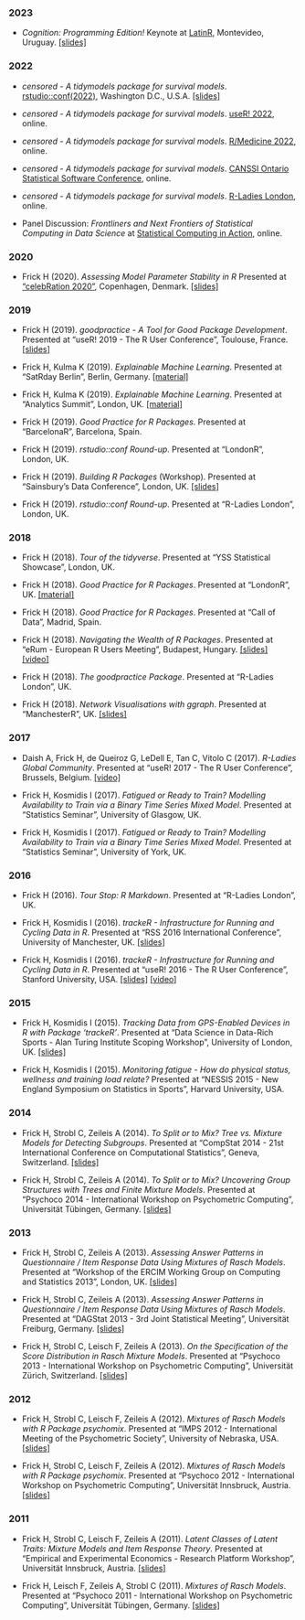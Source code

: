 
### 2023

- _Cognition: Programming Edition!_ Keynote at [LatinR](https://latin-r.com/), Montevideo, Uruguay. [[slides]](https://hfrick.github.io/2023-latinr/)

### 2022

- _censored - A tidymodels package for survival models_. [rstudio::conf(2022)](https://www.rstudio.com/conference/), Washington D.C., U.S.A. [[slides]](https://hfrick.github.io/rstudio-conf-2022/)
- _censored - A tidymodels package for survival models_. [useR! 2022](https://user2022.r-project.org/), online.
- _censored - A tidymodels package for survival models_. [R/Medicine 2022](https://events.linuxfoundation.org/archive/2022/r-medicine/), online.
- _censored - A tidymodels package for survival models_. [CANSSI Ontario Statistical Software Conference](https://canssiontario.utoronto.ca/event/statistical-software-conference/), online.
- _censored - A tidymodels package for survival models_. [R-Ladies London](https://www.meetup.com/rladies-london/), online.

- Panel Discussion: _Frontliners and Next Frontiers of Statistical Computing in Data Science_ at [Statistical Computing in Action](https://asa-ssc.github.io/minisymp2022/), online.

### 2020

- Frick H (2020). _Assessing Model Parameter Stability in R_ Presented at ["celebRation 2020"](http://www.celebration2020.org/), Copenhagen, Denmark. [[slides]](talks/Assessing_Model_Parameter_Stability_in_R.pdf)


### 2019

- Frick H (2019). _goodpractice - A Tool for Good Package Development_. Presented at "useR! 2019 - The R User Conference", Toulouse, France. [[slides]](https://github.com/hfrick/presentations/tree/master/2019-07-11_goodpractice)

- Frick H, Kulma K (2019). _Explainable Machine Learning_. Presented at "SatRday Berlin", Berlin, Germany. [[material]](https://github.com/MangoTheCat/python-for-r-users-workshop)

- Frick H, Kulma K (2019). _Explainable Machine Learning_. Presented at "Analytics Summit", London, UK. [[material]](https://github.com/MangoTheCat/python-for-r-users-workshop)

- Frick H (2019). _Good Practice for R Packages_. Presented at "BarcelonaR", Barcelona, Spain.

- Frick H (2019). _rstudio::conf Round-up_. Presented at "LondonR", London, UK.

- Frick H (2019). _Building R Packages_ (Workshop). Presented at "Sainsbury's Data Conference", London, UK. [[slides]](https://github.com/hfrick/presentations/tree/master/2019-03-12_package_building)

- Frick H (2019). _rstudio::conf Round-up_. Presented at "R-Ladies London", London, UK.


### 2018

- Frick H (2018). _Tour of the tidyverse_. Presented at "YSS Statistical Showcase", London, UK.

- Frick H (2018). _Good Practice for R Packages_. Presented at "LondonR", UK. [[material]](https://github.com/hfrick/presentations/tree/master/2018-06-27_goodpractice)

- Frick H (2018). _Good Practice for R Packages_. Presented at "Call of Data", Madrid, Spain.

- Frick H (2018). _Navigating the Wealth of R Packages_. Presented at "eRum - European R Users Meeting", Budapest, Hungary. [[slides]](https://github.com/hfrick/presentations/tree/master/2018-05-16_pkgnavigation) [[video]](https://www.youtube.com/watch?v=SHrQR5-5-Fw)

- Frick H (2018). _The goodpractice Package_. Presented at "R-Ladies London", UK.

- Frick H (2018). _Network Visualisations with ggraph_. Presented at "ManchesterR", UK. [[slides]](https://github.com/hfrick/presentations/tree/master/2018-02-06_networkvis)


### 2017

- Daish A, Frick H, de Queiroz G, LeDell E, Tan C, Vitolo C (2017). _R-Ladies Global Community_. Presented at "useR! 2017 - The R User Conference", Brussels, Belgium. [[video]](https://channel9.msdn.com/Events/useR-international-R-User-conferences/useR-International-R-User-2017-Conference/R-Ladies-Global-Community)

- Frick H, Kosmidis I (2017). _Fatigued or Ready to Train? Modelling Availability to Train via a Binary Time Series Mixed Model_. Presented at "Statistics Seminar", University of Glasgow, UK.

- Frick H, Kosmidis I (2017). _Fatigued or Ready to Train? Modelling Availability to Train via a Binary Time Series Mixed Model_. Presented at "Statistics Seminar", University of York, UK.


### 2016

- Frick H (2016). _Tour Stop: R Markdown_. Presented at "R-Ladies London", UK.

- Frick H, Kosmidis I (2016). _trackeR - Infrastructure for Running and Cycling Data in R_. Presented at "RSS 2016 International Conference", University of Manchester, UK. [[slides]](talks/RSS2016.html)

- Frick H, Kosmidis I (2016). _trackeR - Infrastructure for Running and Cycling Data in R_. Presented at "useR! 2016 - The R User Conference", Stanford University, USA. [[slides]](talks/useR2016.html) [[video]](https://channel9.msdn.com/Events/useR-international-R-User-conference/useR2016/trackeR-Intrastructure-for-running-and-cycling-data-from-GPS-enabled-tracking-devices-in-R)


### 2015

- Frick H, Kosmidis I (2015). _Tracking Data from GPS-Enabled Devices in R with Package 'trackeR'_. Presented at "Data Science in Data-Rich Sports - Alan Turing Institute Scoping Workshop", University of London, UK. [[slides]](talks/ATI2015.pdf)

- Frick H, Kosmidis I (2015). _Monitoring fatigue - How do physical status, wellness and training load relate?_ Presented at "NESSIS 2015 - New England Symposium on Statistics in Sports", Harvard University, USA.


### 2014

- Frick H, Strobl C, Zeileis A (2014). _To Split or to Mix? Tree vs. Mixture Models for Detecting Subgroups_. Presented at "CompStat 2014 - 21st International Conference on Computational Statistics", Geneva, Switzerland. [[slides]](talks/CompStat2014.pdf)

- Frick H, Strobl C, Zeileis A (2014). _To Split or to Mix? Uncovering Group Structures with Trees and Finite Mixture Models_. Presented at "Psychoco 2014 - International Workshop on Psychometric Computing", Universität Tübingen, Germany. [[slides]](talks/Psychoco2014.pdf)


### 2013

- Frick H, Strobl C, Zeileis A (2013). _Assessing Answer Patterns in Questionnaire / Item Response Data Using Mixtures of Rasch Models_. Presented at "Workshop of the ERCIM Working Group on Computing and Statistics 2013", London, UK. [[slides]](talks/ERCIM2013.pdf)

- Frick H, Strobl C, Zeileis A (2013). _Assessing Answer Patterns in Questionnaire / Item Response Data Using Mixtures of Rasch Models_. Presented at "DAGStat 2013 - 3rd Joint Statistical Meeting", Universität Freiburg, Germany. [[slides]](talks/DAGStat2013.pdf)

- Frick H, Strobl C, Leisch F, Zeileis A (2013). _On the Specification of the Score Distribution in Rasch Mixture Models_. Presented at "Psychoco 2013 - International Workshop on Psychometric Computing", Universität Zürich, Switzerland. [[slides]](talks/Psychoco2013.pdf)


### 2012

- Frick H, Strobl C, Leisch F, Zeileis A (2012). _Mixtures of Rasch Models with R Package psychomix_. Presented at "IMPS 2012 - International Meeting of the Psychometric Society", University of Nebraska, USA. [[slides]](talks/IMPS2012.pdf)

- Frick H, Strobl C, Leisch F, Zeileis A (2012). _Mixtures of Rasch Models with R Package psychomix_. Presented at "Psychoco 2012 - International Workshop on Psychometric Computing", Universität Innsbruck, Austria. [[slides]](talks/Psychoco2012.pdf)


### 2011

- Frick H, Strobl C, Leisch F, Zeileis A (2011). _Latent Classes of Latent Traits: Mixture Models and Item Response Theory_. Presented at "Empirical and Experimental Economics - Research Platform Workshop", Universität Innsbruck, Austria. [[slides]](talks/eeeconWorkshop2011-2.pdf)

- Frick H, Leisch F, Zeileis A, Strobl C (2011). _Mixtures of Rasch Models_. Presented at "Psychoco 2011 - International Workshop on Psychometric Computing", Universität Tübingen, Germany. [[slides]](talks/Psychoco2011.pdf)
